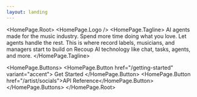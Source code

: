 ```yaml
---
layout: landing
---
```



<HomePage.Root>
  <HomePage.Logo />
  <HomePage.Tagline>
    AI agents made for the music industry. Spend more time doing what you love. Let agents handle the rest.
    This is where record labels, musicians, and managers start to build on Recoup AI technology like chat, tasks, agents, and more.
  </HomePage.Tagline>

  <HomePage.Buttons>
    <HomePage.Button href="/getting-started" variant="accent">
      Get Started
    </HomePage.Button>
    <HomePage.Button href="/artist/socials">API Reference</HomePage.Button>
  </HomePage.Buttons>
</HomePage.Root>
